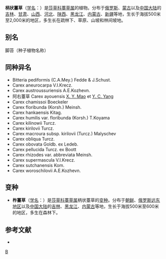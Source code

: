 {{Speciesbox 
| genus = Carex
| species = pediformis
| authority = C. A. Mey.
| subdivision_ranks =[[变种|变种]]
| subdivision =
* 柄状薹草 ''C. p.'' var. ''pediformis''
* [[柞薹草|柞薹草]] ''C. p.'' var. ''pedunculata''
}}

'''柄状薹草'''（[[学名|学名]]：{{lang|la|''Carex pediformis''}}）是[[莎草科|莎草科]][[薹草属|薹草属]]的植物。分布于[[俄罗斯|俄罗斯]]、[[蒙古|蒙古]]以及[[中国大陆|中国大陆]]的[[吉林|吉林]]、[[甘肃|甘肃]]、[[山西|山西]]、[[河北|河北]]、[[陕西|陕西]]、[[黑龙江|黑龙江]]、[[内蒙古|内蒙古]]、[[新疆|新疆]]等地，生长于海拔500米至2,000米的地区，多生长在疏林下、草原、山坡和林间坡地。

== 别名 ==
脚苔（种子植物名称）

==同种异名==
* Bitteria pediformis (C.A.Mey.) Fedde & J.Schust.
* Carex aneurocarpa V.I.Krecz.
* Carex austroussuriensis A.E.Kozhevn.
* 阿右薹草 Carex ayouensis [[毛雪莹|X. Y. Mao]] et [[杨永昌|Y. C. Yang]]
* Carex chamissoi Boeckeler
* Carex floribunda (Korsh.) Meinsh.
* Carex hankaensis Kitag.
* Carex humilis var. floribunda (Korsh.) T.Koyama
* Carex kilinowii Turcz.
* Carex kirilovii Turcz.
* Carex macroura subsp. kirilovii (Turcz.) Malyschev
* Carex obliqua Turcz.
* Carex obovata Goldb. ex Ledeb.
* Carex pellucida Turcz. ex Boott
* Carex rhizodes var. abbreviata Meinsh.
* Carex supermascula V.I.Krecz.
* Carex sutchanensis Kom.
* Carex woroschilovii A.E.Kozhevn.

== 变种 ==
* '''柞薹草'''（[[学名|学名]]：{{lang|la|''Carex pediformis'' var. ''pedunculata''}}）是[[莎草科|莎草科]][[薹草属|薹草属]]柄状薹草的[[变种|变种]]。分布于[[朝鲜|朝鲜]]、[[俄罗斯远东地区|俄罗斯远东地区]]以及[[中国大陆|中国大陆]]的[[吉林|吉林]]、[[黑龙江|黑龙江]]、[[内蒙古|内蒙古]]等地，生长于海拔500米至600米的地区，多生在森林下。

== 参考文献 ==
<div class="references-small">
* {{cite web| url =http://www.bioinfo.cn/db05/KmzwSpecies.php?action=view&id=5956| title =柄状薹草（原变种）| work =《中国高等植物数据库全库》| publisher =中国科学院微生物研究所| author =昆明植物研究所| accessdate =2009-02-24| archive-date =2016-03-05| archive-url =https://web.archive.org/web/20160305030357/http://www.bioinfo.cn/db05/KmzwSpecies.php?action=view&id=5956| dead-url =yes}}
</div>
{{Taxonbar|from=Q160038}}

{{DEFAULTSORT:Carex pediformis}}
[[Category:薹草属|B]]